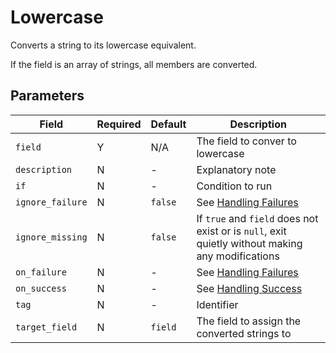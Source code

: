 
# Lowercase

<Synopsis>
Converts a string to its lowercase equivalent.
</Synopsis>

If the field is an array of strings, all members are converted.

## Parameters

|Field|Required|Default|Description|
|---|---|---|---|
|`field`|Y|N/A|The field to conver to lowercase|
|`description`|N|-|Explanatory note|
|`if`|N|-|Condition to run|
|`ignore_failure`|N|`false`|See [Handling Failures](../handling-failures.mdx)|
|`ignore_missing`|N|`false`|If `true` and `field` does not exist or is `null`, exit quietly without making any modifications|
|`on_failure`|N|-|See [Handling Failures](../handling-failures.mdx)|
|`on_success`|N|-|See [Handling Success](../handling-success.mdx)|
|`tag`|N|-|Identifier|
|`target_field`|N|`field`|The field to assign the converted strings to|
